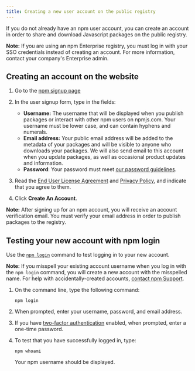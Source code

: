 ```yaml
---
title: Creating a new user account on the public registry
---
```


If you do not already have an npm user account, you can create an account in order to share and download Javascript packages on the public registry.

<Note>

**Note:** If you are using an npm Enterprise registry, you must log in with your SSO credentials instead of creating an account. For more information, contact your company's Enterprise admin.

</Note>

## Creating an account on the website

1. Go to the [npm signup page](https://www.npmjs.com/signup)

2. In the user signup form, type in the fields:
   - **Username:** The username that will be displayed when you publish packages or interact with other npm users on npmjs.com. Your username must be lower case, and can contain hyphens and numerals.
   - **Email address:** Your public email address will be added to the metadata of your packages and will be visible to anyone who downloads your packages. We will also send email to this account when you update packages, as well as occasional product updates and information.
   - **Password**: Your password must meet [our password guidelines](creating-a-strong-password).

   <Screenshot src="/getting-started/setting-up-your-npm-user-account/signup-form.png" alt="Screenshot of the signup form" />

3. Read the [End User License Agreement](https://www.npmjs.com/policies/terms) and [Privacy Policy](https://www.npmjs.com/policies/privacy), and indicate that you agree to them.
   <Screenshot src="/getting-started/setting-up-your-npm-user-account/privacy-policy.png" alt="Screenshot of the privacy policy" />

4. Click **Create An Account**.
   <Screenshot src="/getting-started/setting-up-your-npm-user-account/create-account-button.png" alt="Screenshot of the create account button" />

<Note>

**Note:** After signing up for an npm account, you will receive an account verification email. You must verify your email address in order to publish packages to the registry.

</Note>

## Testing your new account with npm login

Use the <a href="https://docs.npmjs.com/cli/adduser">`npm login`</a> command to test logging in to your new account.

<Note>

**Note:** If you misspell your existing account username when you log in with the `npm login` command, you will create a new account with the misspelled name. For help with accidentally-created accounts, <a href="https://www.npmjs.com/support">contact npm Support</a>.

</Note>

1. On the command line, type the following command:

    ```
    npm login
    ```

2. When prompted, enter your username, password, and email address.
3. If you have [two-factor authentication](about-two-factor-authentication) enabled, when prompted, enter a one-time password.
4. To test that you have successfully logged in, type:

    ```
    npm whoami
    ```

    Your npm username should be displayed.

